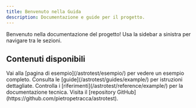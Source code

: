 ```yaml
---
title: Benvenuto nella Guida
description: Documentazione e guide per il progetto.
---
```



Benvenuto nella documentazione del progetto! Usa la sidebar a sinistra per navigare tra le sezioni.

## Contenuti disponibili

<CardGrid stagger>
	<Card title="Pagina di Esempio" icon="pencil">
		Vai alla [pagina di esempio](/astrotest/esempio/) per vedere un esempio completo.
	</Card>
	<Card title="Guide" icon="add-document">
		Consulta le [guide](/astrotest/guides/example/) per istruzioni dettagliate.
	</Card>
	<Card title="Riferimenti" icon="setting">
		Controlla i [riferimenti](/astrotest/reference/example/) per la documentazione tecnica.
	</Card>
	<Card title="Repository" icon="open-book">
		Visita il [repository GitHub](https://github.com/pietropetracca/astrotest).
	</Card>
</CardGrid>

